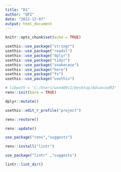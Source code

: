 ```yaml
---
title: "D1"
author: "QFI"
date: "2022-12-07"
output: html_document
---
```


```r
knitr::opts_chunk$set(echo = TRUE)
```

```r
usethis::use_package("stringr")
usethis::use_package("readxl")
usethis::use_package("dplyr")
usethis::use_package("tidyr")
usethis::use_package("snakecase")
usethis::use_package("here")
usethis::use_package("fs")
usethis::use_package("usethis")
```

```r
# libpath = 'C:/Users/wxn469/2/Desktop/AdvancedR3'
renv::init(bare = TRUE)
```

```r
dplyr::mutate()
```

```r
usethis::edit_r_profile("project")
```

```r
renv::restore()
```

```r
renv::update()
```

```r
use_package("renv","suggests")
```

```r
renv::install("lintr")
```

```r
use_package("lintr" ,"suggests")
```
```r
lintr::lint_dir()
```

